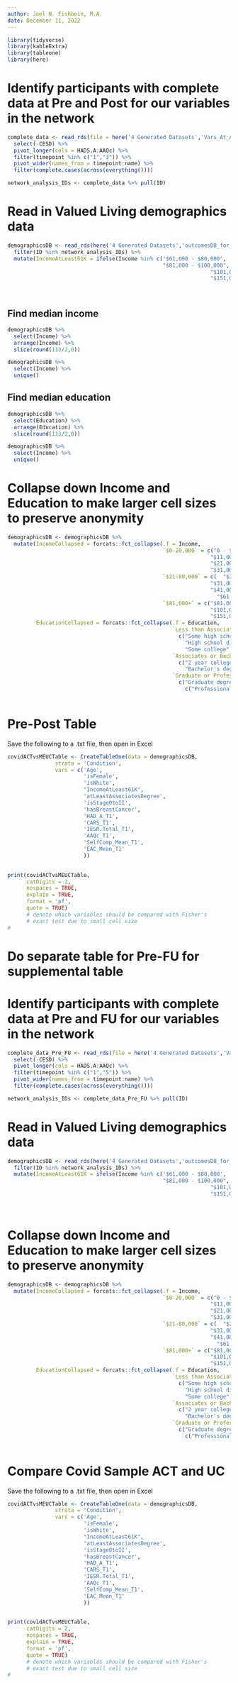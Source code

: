 ```yaml
---
author: Joel N. Fishbein, M.A.
date: December 11, 2022
---
```




```r
library(tidyverse)
library(kableExtra)
library(tableone)
library(here)

```

# Identify participants with complete data at Pre and Post for our variables in the network

```r

complete_data <- read_rds(file = here('4 Generated Datasets','Vars_At_All_Timepoints.rds')) %>%
  select(-CESD) %>%
  pivot_longer(cols = HADS.A:AAQc) %>%
  filter(timepoint %in% c("1","3")) %>%
  pivot_wider(names_from = timepoint:name) %>%
  filter(complete.cases(across(everything())))

network_analysis_IDs <- complete_data %>% pull(ID)
```


# Read in Valued Living demographics data

```r

demographicsDB <- read_rds(here('4 Generated Datasets','outcomesDB_for_TableOne.rds')) %>% 
  filter(ID %in% network_analysis_IDs) %>%
  mutate(IncomeAtLeast61K = ifelse(Income %in% c('$61,000 - $80,000',
                                                 "$81,000 - $100,000", 
                                                                "$101,000 - $150,000",
                                                                "$151,000 +"), TRUE, FALSE))
                                                 



```


## Find median income
```r

demographicsDB %>%
  select(Income) %>%
  arrange(Income) %>%
  slice(round(113/2,0))

demographicsDB %>%
  select(Income) %>%
  unique()

```

## Find median education
```r

demographicsDB %>%
  select(Education) %>%
  arrange(Education) %>%
  slice(round(113/2,0))

demographicsDB %>%
  select(Income) %>%
  unique()

```


# Collapse down Income and Education to make larger cell sizes to preserve anonymity

```r

demographicsDB <- demographicsDB %>%
  mutate(IncomeCollapsed = forcats::fct_collapse(.f = Income, 
                                                 `$0-20,000` = c("0 - $10,000",
                                                                "$11,000 - $20,000",
                                                                "$21,000 - $30,000",
                                                                "$31,000 - $40,000"),
                                                 `$21-80,000` = c(  "$21,000 - $30,000",
                                                                "$31,000 - $40,000",
                                                                "$41,000 - $60,000", 
                                                                  "$61,000 - $80,000"),
                                                 `$81,000+` = c("$81,000 - $100,000", 
                                                                "$101,000 - $150,000",
                                                                "$151,000 +")),
         EducationCollapsed = forcats::fct_collapse(.f = Education,
                                                    `Less than Associate Degree` = 
                                                      c("Some high school",
                                                        "High school diploma / GED",
                                                        "Some college"),
                                                    `Associates or Bachelors Degree` =
                                                      c("2 year college degree",
                                                        "Bachelor's degree"),
                                                    `Graduate or Professional Degree` = 
                                                      c("Graduate degree (MA, PhD)",
                                                        c("Professional degree (MD, JD, MBA)") )))
  

```




# Pre-Post Table

Save the following to a .txt file, then open in Excel

```r

covidACTvsMEUCTable <- CreateTableOne(data = demographicsDB,
               strata = 'Condition',
               vars = c('Age', 
                        'isFemale',
                        'isWhite',
                        "IncomeAtLeast61K",
                        'atLeastAssociatesDegree',
                        'isStage0toII',
                        'hasBreastCancer',
                        'HAD_A_T1',
                        'CARS_T1',
                        'IESR.Total_T1',
                        'AAQc_T1',
                        'SelfComp_Mean_T1',
                        'EAC_Mean_T1'
                        ))
               

print(covidACTvsMEUCTable,
      catDigits = 2,
      nospaces = TRUE,
      explain = TRUE,
      format = 'pf',
      quote = TRUE)
      # denote which variables should be compared with Fisher's
      # exact test due to small cell size
#          
```


# Do separate table for Pre-FU for supplemental table

# Identify participants with complete data at Pre and FU for our variables in the network

```r

complete_data_Pre_FU <- read_rds(file = here('4 Generated Datasets','Vars_At_All_Timepoints.rds')) %>%
  select(-CESD) %>%
  pivot_longer(cols = HADS.A:AAQc) %>%
  filter(timepoint %in% c("1","5")) %>%
  pivot_wider(names_from = timepoint:name) %>%
  filter(complete.cases(across(everything())))

network_analysis_IDs <- complete_data_Pre_FU %>% pull(ID)
```


# Read in Valued Living demographics data

```r

demographicsDB <- read_rds(here('4 Generated Datasets','outcomesDB_for_TableOne.rds')) %>% 
  filter(ID %in% network_analysis_IDs) %>%
  mutate(IncomeAtLeast61K = ifelse(Income %in% c('$61,000 - $80,000',
                                                 "$81,000 - $100,000", 
                                                                "$101,000 - $150,000",
                                                                "$151,000 +"), TRUE, FALSE))
                                                 



```


# Collapse down Income and Education to make larger cell sizes to preserve anonymity

```r

demographicsDB <- demographicsDB %>%
  mutate(IncomeCollapsed = forcats::fct_collapse(.f = Income, 
                                                 `$0-20,000` = c("0 - $10,000",
                                                                "$11,000 - $20,000",
                                                                "$21,000 - $30,000",
                                                                "$31,000 - $40,000"),
                                                 `$21-80,000` = c(  "$21,000 - $30,000",
                                                                "$31,000 - $40,000",
                                                                "$41,000 - $60,000", 
                                                                  "$61,000 - $80,000"),
                                                 `$81,000+` = c("$81,000 - $100,000", 
                                                                "$101,000 - $150,000",
                                                                "$151,000 +")),
         EducationCollapsed = forcats::fct_collapse(.f = Education,
                                                    `Less than Associate Degree` = 
                                                      c("Some high school",
                                                        "High school diploma / GED",
                                                        "Some college"),
                                                    `Associates or Bachelors Degree` =
                                                      c("2 year college degree",
                                                        "Bachelor's degree"),
                                                    `Graduate or Professional Degree` = 
                                                      c("Graduate degree (MA, PhD)",
                                                        c("Professional degree (MD, JD, MBA)") )))
  

```




# Compare Covid Sample ACT and UC

Save the following to a .txt file, then open in Excel

```r

covidACTvsMEUCTable <- CreateTableOne(data = demographicsDB,
               strata = 'Condition',
               vars = c('Age', 
                        'isFemale',
                        'isWhite',
                        "IncomeAtLeast61K",
                        'atLeastAssociatesDegree',
                        'isStage0toII',
                        'hasBreastCancer',
                        'HAD_A_T1',
                        'CARS_T1',
                        'IESR.Total_T1',
                        'AAQc_T1',
                        'SelfComp_Mean_T1',
                        'EAC_Mean_T1'
                        ))
               

print(covidACTvsMEUCTable,
      catDigits = 2,
      nospaces = TRUE,
      explain = TRUE,
      format = 'pf',
      quote = TRUE)
      # denote which variables should be compared with Fisher's
      # exact test due to small cell size
#          
```


